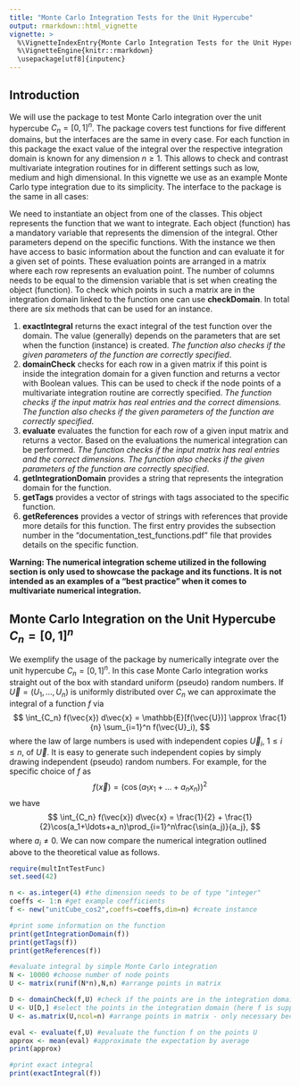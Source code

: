 ```yaml
---
title: "Monte Carlo Integration Tests for the Unit Hypercube"
output: rmarkdown::html_vignette
vignette: >
  %\VignetteIndexEntry{Monte Carlo Integration Tests for the Unit Hypercube}
  %\VignetteEngine{knitr::rmarkdown}
  \usepackage[utf8]{inputenc}
---
```

## Introduction
We will use the package to test Monte Carlo integration over the unit hypercube $C_n=[0,1]^n$.
The package covers test functions for five different domains, but the interfaces are the same in every case.
For each function in this package the exact value of the integral over the respective integration domain is known for any dimension $n\geq 1$.
This allows to check and contrast multivariate integration routines for in different settings such as low, medium and high dimensional.
In this vignette we use as an example Monte Carlo type integration due to its simplicity.
The interface to the package is the same in all cases:

We need to instantiate an object from one of the classes.
This object represents the function that we want to integrate.
Each object (function) has a mandatory variable that represents the dimension of the integral.
Other parameters depend on the specific functions.
With the instance we then have access to basic information about the function and can evaluate it for a given set of points.
These evaluation points are arranged in a matrix where each row represents an evaluation point.
The number of columns needs to be equal to the dimension variable that is set when creating the object (function).
To check which points in such a matrix are in the integration domain linked to the function one can use **checkDomain**.
In total there are six methods that can be used for an instance.

1. **exactIntegral** returns the exact integral of the test function over the domain. The value (generally) depends on the parameters that are set when the function (instance) is created. *The function also checks if the given parameters of the function are correctly specified*.
2. **domainCheck** checks for each row in a given matrix if this point is inside the integration domain for a given function and returns a vector with Boolean values. This can be used to check if the node points of a multivariate integration routine are correctly specified. *The function checks if the input matrix has real entries and the correct dimensions. The function also checks if the given parameters of the function are correctly specified*.
3. **evaluate** evaluates the function for each row of a given input matrix and returns a vector. Based on the evaluations the numerical integration can be performed. *The function checks if the input matrix has real entries and the correct dimensions. The function also checks if the given parameters of the function are correctly specified*.
4. **getIntegrationDomain** provides a string that represents the integration domain for the function.
5. **getTags** provides a vector of strings with tags associated to the specific function.
6. **getReferences** provides a vector of strings with references that provide more details for this function. The first entry provides the subsection number in the "documentation_test_functions.pdf" file that provides details on the specific function.

**Warning: The numerical integration scheme utilized in the following section is only used to showcase the package and its functions. It is not intended as an examples of a "best practice" when it comes to multivariate numerical integration.**

## Monte Carlo Integration on the Unit Hypercube $C_n=[0,1]^n$
We exemplify the usage of the package by numerically integrate over the unit hypercube $C_n = [0,1]^n$.
In this case Monte Carlo integration works straight out of the box with standard uniform (pseudo) random numbers.
If $\vec{U} = (U_1,\ldots,U_n)$ is uniformly distributed over $C_n$ we can approximate the integral of a function $f$ via
$$
\int_{C_n} f(\vec{x}) d\vec{x} = \mathbb{E}[f(\vec{U})] \approx \frac{1}{n} \sum_{i=1}^n f(\vec{U}_i),
$$
where the law of large numbers is used with independent copies $\vec{U}_i$, $1\leq i\leq n$, of $\vec{U}$.
It is easy to generate such independent copies by simply drawing independent (pseudo) random numbers.
For example, for the specific choice of $f$ as
$$
f(\vec{x}) = (\cos( a_1x_1+\ldots+a_n x_n ))^2
$$
we have
$$
\int_{C_n} f(\vec{x}) d\vec{x} = \frac{1}{2} + \frac{1}{2}\cos(a_1+\ldots+a_n)\prod_{i=1}^n\frac{\sin(a_j)}{a_j},
$$
where $a_i\neq 0$.
We can now compare the numerical integration outlined above to the theoretical value as follows.

```r
require(multIntTestFunc)
set.seed(42)

n <- as.integer(4) #the dimension needs to be of type "integer"
coeffs <- 1:n #get example coefficients
f <- new("unitCube_cos2",coeffs=coeffs,dim=n) #create instance

#print some information on the function
print(getIntegrationDomain(f))
print(getTags(f))
print(getReferences(f))

#evaluate integral by simple Monte Carlo integration
N <- 10000 #choose number of node points
U <- matrix(runif(N*n),N,n) #arrange points in matrix

D <- domainCheck(f,U) #check if the points are in the integration domain
U <- U[D,] #select the points in the integration domain (here f is supported over C_n so we take all points)
U <- as.matrix(U,ncol=n) #arrange points in matrix - only necessary because for n=1 we might get a vector, but we need a matrix input for our evaluate function

eval <- evaluate(f,U) #evaluate the function f on the points U
approx <- mean(eval) #approximate the expectation by average
print(approx)

#print exact integral
print(exactIntegral(f))
```

